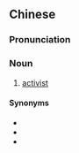 {{also|活动分子}}
==Chinese==
{{zh-forms|s=活动分子|type=22}}

===Pronunciation===
{{zh-pron
|m=huódòng fènzǐ
|c=wut6 dung6 fan6 zi2
|cat=n
}}

===Noun===
{{zh-noun}}

# [[activist]]

====Synonyms====
* {{zh-l|活躍分子}}
* {{zh-l|活動家}}
* {{zh-l|積極分子}}

{{zh-cat|Occupations}}